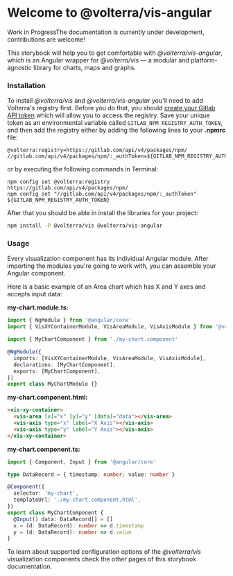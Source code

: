 
<Meta title="Introduction" />

# Welcome to @volterra/vis-angular
<div className="tip-wrapper">
  <span className="tip">Work in Progress</span>The documentation is currently under development, contributions are welcome!
</div>

This storybook will help you to get comfortable with *@volterra/vis-angular*, which is an Angular wrapper for
*@volterra/vis* — a modular and platform-agnostic library for charts, maps and graphs.

### Installation
To install *@volterra/vis* and *@volterra/vis-angular* you'll need to add Volterra's registry first.
Before you do that, you should [create your Gitlab API token](https://gitlab.com/volterra/ves.io/stellar/-/wikis/NPM-SETUP:-Create-auth-token)
which will allow you to access the registry. Save your unique token as an environmental variable called `GITLAB_NPM_REGISTRY_AUTH_TOKEN`,
and then add the registry either by adding the following lines to your **.npmrc** file:

```
@volterra:registry=https://gitlab.com/api/v4/packages/npm/
//gitlab.com/api/v4/packages/npm/:_authToken=${GITLAB_NPM_REGISTRY_AUTH_TOKEN}
```
or by executing the following commands in Terminal:
```
npm config set @volterra:registry https://gitlab.com/api/v4/packages/npm/
npm config set "//gitlab.com/api/v4/packages/npm/:_authToken" ${GITLAB_NPM_REGISTRY_AUTH_TOKEN}
```

After that you should be able in install the libraries for your project:
```bash
npm install -P @volterra/vis @volterra/vis-angular
```

### Usage
Every visualization component has its individual Angular module. After importing the modules you're going to work with,
you can assemble your Angular component.

Here is a basic example of an Area chart which has X and Y axes and accepts input data:

**my-chart.module.ts:**
```typescript
import { NgModule } from '@angular/core'
import { VisXYContainerModule, VisAreaModule, VisAxisModule } from '@volterra/vis-angular'

import { MyChartComponent } from './my-chart.component'

@NgModule({
  imports: [VisXYContainerModule, VisAreaModule, VisAxisModule],
  declarations: [MyChartComponent],
  exports: [MyChartComponent],
})
export class MyChartModule {}
```

**my-chart.component.html:**
```html
<vis-xy-container>
  <vis-area [x]="x" [y]="y" [data]="data"></vis-area>
  <vis-axis type="x" label="X Axis"></vis-axis>
  <vis-axis type="y" label="Y Axis"></vis-axis>
</vis-xy-container>
```

**my-chart.component.ts:**
```typescript
import { Component, Input } from '@angular/core'

type DataRecord = { timestamp: number; value: number }

@Component({
  selector: 'my-chart',
  templateUrl: './my-chart.component.html',
})
export class MyChartComponent {
  @Input() data: DataRecord[] = []
  x = (d: DataRecord): number => d.timestamp
  y = (d: DataRecord): number => d.value
}
```
To learn about supported configuration options of the *@volterra/vis* visualization components check the other pages of this storybook documentation.


